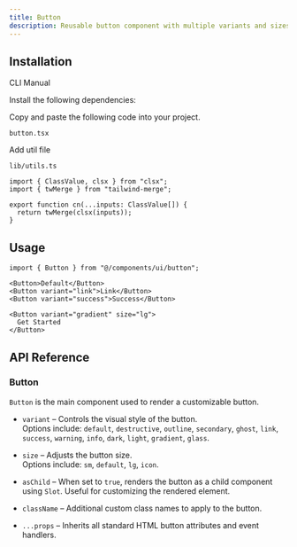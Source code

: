 ```yaml
---
title: Button
description: Reusable button component with multiple variants and sizes.
---
```


<ComponentPreview
  name="button-demo"
  className="[&_.preview>[data-orientation=vertical]]:sm:max-w-[70%]"
  description="An accessible Button component built with Radix UI"
/>

## Installation

<Tabs defaultValue="cli" className="w-full">
  <TabsList>
    <TabsTrigger value="cli">CLI</TabsTrigger>
    <TabsTrigger value="manual">Manual</TabsTrigger>
  </TabsList>
  <TabsContent value="cli">
    <PkgOptions name="button" />
  </TabsContent>
  <TabsContent value="manual">
    <Steps>

<Step>Install the following dependencies:</Step>
<DepsOptions name="@radix-ui/react-slot" />

<Step>Copy and paste the following code into your project.</Step>
<p>
  <code>button.tsx</code>
</p>
<ComponentSource name="button" />

<Step>Add util file</Step>

<p>
  <code>lib/utils.ts</code>
</p>


```tsx
import { ClassValue, clsx } from "clsx";
import { twMerge } from "tailwind-merge";

export function cn(...inputs: ClassValue[]) {
  return twMerge(clsx(inputs));
}
```

</Steps>
  </TabsContent>
</Tabs>


## Usage

```tsx
import { Button } from "@/components/ui/button";
```

```tsx
<Button>Default</Button>
<Button variant="link">Link</Button>
<Button variant="success">Success</Button>
```
```tsx
<Button variant="gradient" size="lg">
  Get Started
</Button>
```


## API Reference

### Button

`Button` is the main component used to render a customizable button.

- `variant` – Controls the visual style of the button.  
  Options include: `default`, `destructive`, `outline`, `secondary`, `ghost`, `link`, `success`, `warning`, `info`, `dark`, `light`, `gradient`, `glass`.

- `size` – Adjusts the button size.  
  Options include: `sm`, `default`, `lg`, `icon`.

- `asChild` – When set to `true`, renders the button as a child component using `Slot`. Useful for customizing the rendered element.

- `className` – Additional custom class names to apply to the button.

- `...props` – Inherits all standard HTML button attributes and event handlers.
